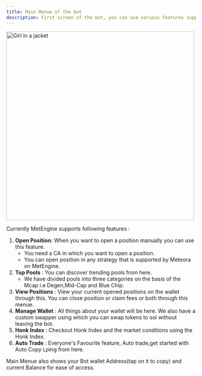 ```yaml
---
title: Main Menue of the bot
description: First screen of the bot, you can use various features supported by the bot from here  ☄️
---
```

<img src="../../../wallet.png" alt="Girl in a jacket" width="500" height="500"></img>

Currently MetEngine supports following features :
1. **Open Position**: When you want to open a position manually you can use this feature.
    - You need a CA in which you want to open a position.
    - You can open position in any strategy that is supported by Meteora on MetEngine.
2. **Top Pools** : You can discover trending pools from here.
    - We have divided pools into three categories on the basis of the Mcap i.e Degen,Mid-Cap and Blue Chip.
3. **View Positions** : View your current opened positions on the wallet through this. You can close position or claim fees or both through this menue.
4. **Manage Wallet** : All things about your wallet will be here. We also have a custom swapper using which you can swap tokens to sol without leaving the bot.
5. **Honk Index** : Checkout Honk Index and the market conditions using the Honk Index.
6. **Auto Trade** : Everyone's Favourite feature, Auto trade,get started with Auto Copy Lping from here.

<Callout>Main Menue also shows your Bot wallet Address(tap on it to copy) and current Balance for ease of access.</Callout>